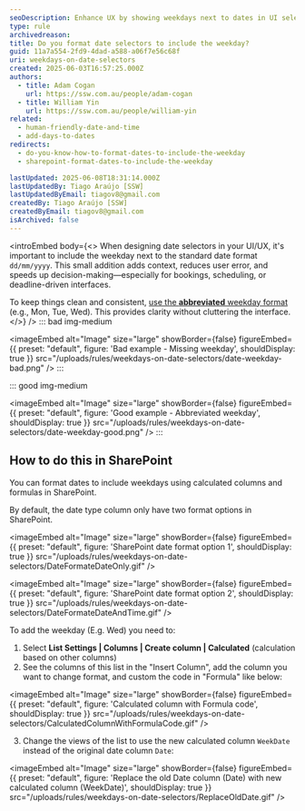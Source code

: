 ```yaml
---
seoDescription: Enhance UX by showing weekdays next to dates in UI selectors. Improve clarity and reduce errors in bookings, schedules, and deadline-driven apps.
type: rule
archivedreason:
title: Do you format date selectors to include the weekday?
guid: 11a7a554-2fd9-4dad-a588-a06f7e56c68f
uri: weekdays-on-date-selectors
created: 2025-06-03T16:57:25.000Z
authors:
  - title: Adam Cogan
    url: https://ssw.com.au/people/adam-cogan
  - title: William Yin
    url: https://ssw.com.au/people/william-yin
related:
  - human-friendly-date-and-time
  - add-days-to-dates
redirects:
  - do-you-know-how-to-format-dates-to-include-the-weekday
  - sharepoint-format-dates-to-include-the-weekday

lastUpdated: 2025-06-08T18:31:14.000Z
lastUpdatedBy: Tiago Araújo [SSW]
lastUpdatedByEmail: tiagov8@gmail.com
createdBy: Tiago Araújo [SSW]
createdByEmail: tiagov8@gmail.com
isArchived: false
---
```


<introEmbed
  body={<>
When designing date selectors in your UI/UX, it's important to include the weekday next to the standard date format `dd/mm/yyyy`. This small addition adds context, reduces user error, and speeds up decision-making—especially for bookings, scheduling, or deadline-driven interfaces.

To keep things clean and consistent, [use the **abbreviated** weekday format](/add-days-to-dates) (e.g., Mon, Tue, Wed). This provides clarity without cluttering the interface.
  </>}
/>
::: bad img-medium

<imageEmbed
  alt="Image"
  size="large"
  showBorder={false}
  figureEmbed={{
    preset: "default",
    figure: 'Bad example - Missing weekday',
    shouldDisplay: true
  }}
  src="/uploads/rules/weekdays-on-date-selectors/date-weekday-bad.png"
/>
:::

::: good img-medium

<imageEmbed
  alt="Image"
  size="large"
  showBorder={false}
  figureEmbed={{
    preset: "default",
    figure: 'Good example - Abbreviated weekday',
    shouldDisplay: true
  }}
  src="/uploads/rules/weekdays-on-date-selectors/date-weekday-good.png"
/>
:::

## How to do this in SharePoint

You can format dates to include weekdays using calculated columns and formulas in SharePoint.

By default, the date type column only have two format options in SharePoint.


<imageEmbed
  alt="Image"
  size="large"
  showBorder={false}
  figureEmbed={{
    preset: "default",
    figure: 'SharePoint date format option 1',
    shouldDisplay: true
  }}
  src="/uploads/rules/weekdays-on-date-selectors/DateFormateDateOnly.gif"
/>


<imageEmbed
  alt="Image"
  size="large"
  showBorder={false}
  figureEmbed={{
    preset: "default",
    figure: 'SharePoint date format option 2',
    shouldDisplay: true
  }}
  src="/uploads/rules/weekdays-on-date-selectors/DateFormateDateAndTime.gif"
/>

To add the weekday (E.g. Wed) you need to:

1. Select **List Settings | Columns | Create column | Calculated** (calculation based on other columns)
2. See the columns of this list in the "Insert Column", add the column you want to change format, and custom the code in "Formula" like below:

  
<imageEmbed
  alt="Image"
  size="large"
  showBorder={false}
  figureEmbed={{
    preset: "default",
    figure: 'Calculated column with Formula code',
    shouldDisplay: true
  }}
  src="/uploads/rules/weekdays-on-date-selectors/CalculatedColumnWithFormulaCode.gif"
/>

3. Change the views of the list to use the new calculated column `WeekDate` instead of the original date column `Date`:


<imageEmbed
  alt="Image"
  size="large"
  showBorder={false}
  figureEmbed={{
    preset: "default",
    figure: 'Replace the old Date column (Date) with new calculated column (WeekDate)',
    shouldDisplay: true
  }}
  src="/uploads/rules/weekdays-on-date-selectors/ReplaceOldDate.gif"
/>
